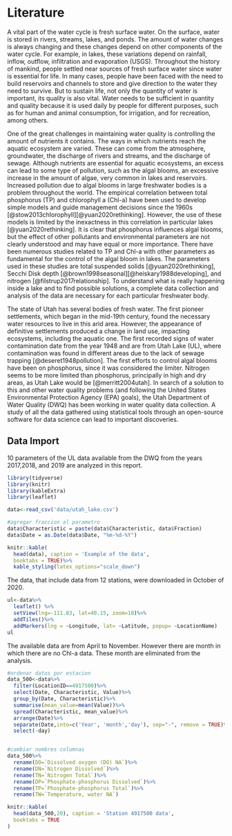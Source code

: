# Literature

A vital part of the water cycle is fresh surface water. On the surface, water is stored in rivers, streams, lakes, and ponds. The amount of water changes is always changing and these changes depend on other components of the water cycle. For example, in lakes, these variations depend on rainfall, inflow, outflow, infiltration and evaporation (USGS). Throughout the history of mankind, people settled near sources of fresh surface water since water is essential for life. In many cases, people have been faced with the need to build reservoirs and channels to store and give direction to the water they need to survive. But to sustain life, not only the quantity of water is important, its quality is also vital. Water needs to be sufficient in quantity and quality because it is used daily by people for different purposes, such as for human and animal consumption, for irrigation, and for recreation, among others. 

One of the great challenges in maintaining water quality is controlling the amount of nutrients it contains. The ways in which nutrients reach the aquatic ecosystem are varied. These can come from the atmosphere, groundwater, the discharge of rivers and streams, and the discharge of sewage. Although nutrients are essential for aquatic ecosystems, an excess can lead to some type of pollution, such as the algal blooms, an excessive increase in the amount of algae, very common in lakes and reservoirs. Increased pollution due to algal blooms in large freshwater bodies is a problem throughout the world. The empirical correlation between total phosphorus (TP) and chlorophyll a (Chl-a) have been used to develop simple models and guide management decisions since the 1960s [@stow2013chlorophyll][@yuan2020rethinking]. However, the use of these models is limited by the inexactness in this correlation in particular lakes [@yuan2020rethinking]. It is clear that phosphorus influences algal blooms, but the effect of other pollutants and environmental parameters are not clearly understood and may have equal or more importance. There have been numerous studies related to TP and Chl-a with other parameters as fundamental for the control of the algal bloom in lakes. The parameters used in these studies are total suspended solids [@yuan2020rethinking], Secchi Disk depth [@brown1998seasonal][@heiskary1988developing], and nitrogen [@filstrup2017relationship]. To understand what is really happening inside a lake and to find possible solutions, a complete data collection and analysis of the data are necessary for each particular freshwater body. 

The state of Utah has several bodies of fresh water. The first pioneer settlements, which began in the mid-19th century, found the necessary water resources to live in this arid area. However, the appearance of definitive settlements produced a change in land use, impacting ecosystems, including the aquatic one. The first recorded signs of water contamination date from the year 1948 and are from Utah Lake (UL), where contamination was found in different areas due to the lack of sewage trapping [@deseret1948pollution]. The first efforts to control algal blooms have been on phosphorus, since it was considered the limiter. Nitrogen seems to be more limited than phosphorus, principally in high and dry areas, as Utah Lake would be [@merritt2004utah]. In search of a solution to this and other water quality problems (and following the United States Environmental Protection Agency (EPA) goals), the Utah Department of Water Quality (DWQ) has been working in water quality data collection. A study of all the data gathered using statistical tools through an open-source software for data science can lead to important discoveries.

## Data Import
10 parameters of the UL data available from the DWQ from the years 2017,2018, and 2019 are analyzed in this report. 

```r
library(tidyverse)
library(knitr)
library(kableExtra)
library(leaflet)
```

```r
data<-read_csv('data/utah_lake.csv')
```

```r
#agregar fraccion al parametro
data$Characteristic = paste(data$Characteristic, data$Fraction)
data$Date = as.Date(data$Date, "%m-%d-%Y")
```

```r
knitr::kable(
  head(data), caption = 'Example of the data',  
  booktabs = TRUE)%>% 
  kable_styling(latex_options="scale_down")
```

The data, that include data from 12 stations, were downloaded in October of 2020. 

```r
ul<-data%>%
  leaflet() %>%
  setView(lng=-111.83, lat=40.15, zoom=10)%>%
  addTiles()%>%
  addMarkers(lng = ~Longitude, lat= ~Latitude, popup= ~LocationName)
ul
```
The available data are from April to November. However there are month in which there are no Chl-a data. These month are eliminated from the analysis.


```r
#ordenar datos por estacion
data_500<-data%>%
  filter(LocationID==4917500)%>%
  select(Date, Characteristic, Value)%>%
  group_by(Date, Characteristic)%>%
  summarise(mean_value=mean(Value))%>%
  spread(Characteristic, mean_value)%>%
  arrange(Date)%>%
  separate(Date,into=c('Year', 'month','day'), sep="-", remove = TRUE)%>%
  select(-day)


#cambiar nombres columnas
data_500%>%
  rename(DO=`Dissolved oxygen (DO) NA`)%>%
  rename(DN=`Nitrogen Dissolved`)%>%
  rename(TN=`Nitrogen Total`)%>%
  rename(DP=`Phosphate-phosphorus Dissolved`)%>%
  rename(TP=`Phosphate-phosphorus Total`)%>%
  rename(TW=`Temperature, water NA`)
```


```r
knitr::kable(
  head(data_500,20), caption = 'Station 4917500 data',
  booktabs = TRUE
)
```

